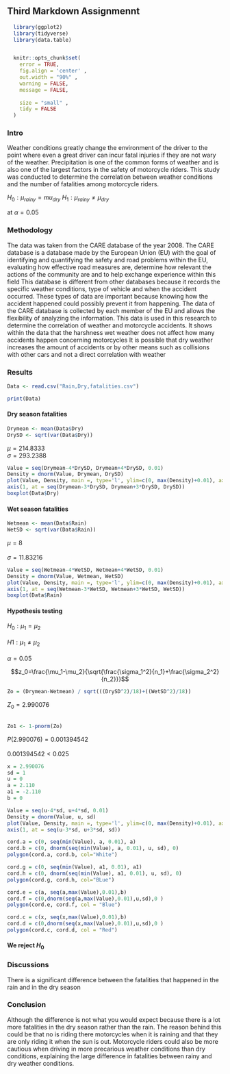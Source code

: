 ## Third Markdown Assignmennt
```r

  library(ggplot2)
  library(tidyverse)
  library(data.table)


  knitr::opts_chunk$set(
    error = TRUE,
    fig.align = 'center' ,
    out.width = "90%" ,
    warning = FALSE,
    message = FALSE,
    
    size = "small" ,
    tidy = FALSE
  )
```


### Intro

  Weather conditions greatly change the environment of the driver to the point where even a great driver can incur fatal injuries if they are not wary of the weather. Precipitation is one of the common forms of weather and is also one of the largest factors in the safety of motorcycle riders. This study was conducted to determine the correlation between weather conditions and the number of fatalities among motorcycle riders. 

$H_0: \mu_{rainy}=mu_{dry}$
$H_1: \mu_{rainy}\neq\mu_{dry}$

at $\alpha=0.05$



### Methodology
The data was taken from the CARE database of the year 2008. The CARE database is a database made by the European Union (EU) with the goal of identifying and quantifying the safety and road problems within the EU, evaluating how effective road measures are, determine how relevant the actions of the community are and to help exchange experience within this field
This database is different from other databases because it records the specific weather conditions, type of vehicle and when the accident occurred. 
These types of data are important because knowing how the accident happened could possibly prevent it from happening.
The data of the CARE database is collected by each member of the EU and allows the flexibility of analyzing the information.
This data is used in this research to determine the correlation of weather and motorcycle accidents.
It shows within the data that the harshness wet weather does not affect how many accidents happen concerning motorcycles
It is possible that dry weather increases the amount of accidents or by other means such as collisions with other cars and not a direct correlation with weather


### Results
```r
Data <- read.csv("Rain,Dry,fatalities.csv")

print(Data)
```
#### Dry season fatalities
```r
Drymean <- mean(Data$Dry)
DrySD <- sqrt(var(Data$Dry))

```
$\mu = 214.8333$  
$\sigma = 293.2388$
```r
Value = seq(Drymean-4*DrySD, Drymean+4*DrySD, 0.01)
Density = dnorm(Value, Drymean, DrySD)
plot(Value, Density, main =, type='l', ylim=c(0, max(Density)+0.01), axes=FALSE)
axis(1, at = seq(Drymean-3*DrySD, Drymean+3*DrySD, DrySD))
boxplot(Data$Dry)
```

#### Wet season fatalities
```r
Wetmean <- mean(Data$Rain)
WetSD <- sqrt(var(Data$Rain))

```
$\mu = 8$  
&nbsp;  
$\sigma = 11.83216$
```r
Value = seq(Wetmean-4*WetSD, Wetmean+4*WetSD, 0.01)
Density = dnorm(Value, Wetmean, WetSD)
plot(Value, Density, main =, type='l', ylim=c(0, max(Density)+0.01), axes=FALSE)
axis(1, at = seq(Wetmean-3*WetSD, Wetmean+3*WetSD, WetSD))
boxplot(Data$Rain)
```

#### Hypothesis testing
$H_0: μ_1 = μ_2$  
&nbsp;  
$H1: μ_1 ≠ μ_2$  
&nbsp;  
$α = 0.05$
    
$$z_0=\frac{\mu_1-\mu_2}{\sqrt{\frac{\sigma_1^2}{n_1}+\frac{\sigma_2^2}{n_2}}}$$
```r
Zo = (Drymean-Wetmean) / sqrt(((DrySD^2)/18)+((WetSD^2)/18))
```

$Z_0 = 2.990076$  
&nbsp;  
```r
Zo1 <- 1-pnorm(Zo)
```
$P(2.990076) = 0.001394542$  
&nbsp;  
$0.001394542 < 0.025$
```r
x = 2.990076
sd = 1
u = 0
a = 2.110
a1 = -2.110
b = 0

Value = seq(u-4*sd, u+4*sd, 0.01)
Density = dnorm(Value, u, sd)
plot(Value, Density, main =, type='l', ylim=c(0, max(Density)+0.01), axes=FALSE)
axis(1, at = seq(u-3*sd, u+3*sd, sd))

cord.a = c(0, seq(min(Value), a, 0.01), a)
cord.b = c(0, dnorm(seq(min(Value), a, 0.01), u, sd), 0)
polygon(cord.a, cord.b, col="White")

cord.g = c(0, seq(min(Value), a1, 0.01), a1)
cord.h = c(0, dnorm(seq(min(Value), a1, 0.01), u, sd), 0)
polygon(cord.g, cord.h, col="BLue")

cord.e = c(a, seq(a,max(Value),0.01),b)
cord.f = c(0,dnorm(seq(a,max(Value),0.01),u,sd),0 )
polygon(cord.e, cord.f, col = "Blue")

cord.c = c(x, seq(x,max(Value),0.01),b)
cord.d = c(0,dnorm(seq(x,max(Value),0.01),u,sd),0 )
polygon(cord.c, cord.d, col = "Red")


```


#### We reject $H_0$

### Discussions

There is a significant difference between the fatalities that happened in the rain and in the dry season

### Conclusion

Although the difference is not what you would expect because there is a lot more fatalities in the dry season rather than the rain. The reason behind this could be that no is riding there motorcycles when it is raining and that they are only riding it when the sun is out. Motorcycle riders could also be more cautious when driving in more precarious weather conditions than dry conditions, explaining the large difference in fatalities between rainy and dry weather conditions.


